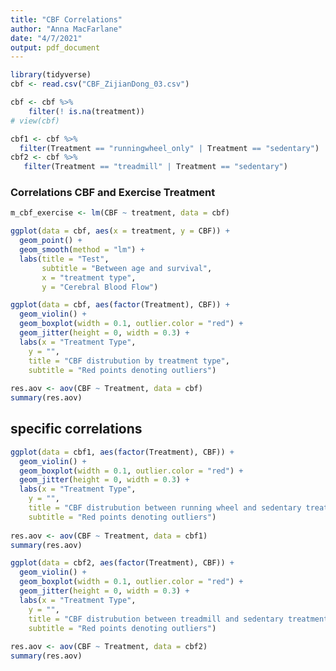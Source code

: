 ```yaml
---
title: "CBF Correlations"
author: "Anna MacFarlane"
date: "4/7/2021"
output: pdf_document
---
```


```r
library(tidyverse)
cbf <- read.csv("CBF_ZijianDong_03.csv")

cbf <- cbf %>% 
    filter(! is.na(treatment)) 
# view(cbf)

cbf1 <- cbf %>% 
  filter(Treatment == "runningwheel_only" | Treatment == "sedentary")
cbf2 <- cbf %>% 
   filter(Treatment == "treadmill" | Treatment == "sedentary")
```

### Correlations CBF and Exercise Treatment

```r
m_cbf_exercise <- lm(CBF ~ treatment, data = cbf)

ggplot(data = cbf, aes(x = treatment, y = CBF)) +
  geom_point() +
  geom_smooth(method = "lm") +
  labs(title = "Test",
       subtitle = "Between age and survival",
       x = "treatment type",
       y = "Cerebral Blood Flow")

ggplot(data = cbf, aes(factor(Treatment), CBF)) +
  geom_violin() +
  geom_boxplot(width = 0.1, outlier.color = "red") +
  geom_jitter(height = 0, width = 0.3) +
  labs(x = "Treatment Type",
   	y = "",
   	title = "CBF distrubution by treatment type",
   	subtitle = "Red points denoting outliers")
 
res.aov <- aov(CBF ~ Treatment, data = cbf)
summary(res.aov)
```
## specific correlations
```r
ggplot(data = cbf1, aes(factor(Treatment), CBF)) +
  geom_violin() +
  geom_boxplot(width = 0.1, outlier.color = "red") +
  geom_jitter(height = 0, width = 0.3) +
  labs(x = "Treatment Type",
   	y = "",
   	title = "CBF distrubution between running wheel and sedentary treatments",
   	subtitle = "Red points denoting outliers")
 
res.aov <- aov(CBF ~ Treatment, data = cbf1)
summary(res.aov)
```



``` r
ggplot(data = cbf2, aes(factor(Treatment), CBF)) +
  geom_violin() +
  geom_boxplot(width = 0.1, outlier.color = "red") +
  geom_jitter(height = 0, width = 0.3) +
  labs(x = "Treatment Type",
   	y = "",
   	title = "CBF distrubution between treadmill and sedentary treatments",
   	subtitle = "Red points denoting outliers")
 
res.aov <- aov(CBF ~ Treatment, data = cbf2)
summary(res.aov)
```
